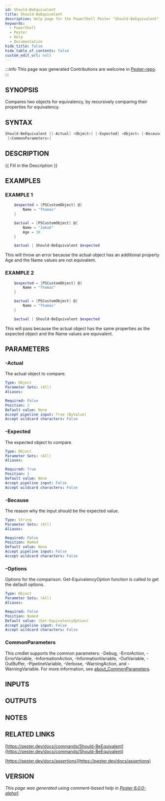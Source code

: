 ```yaml
---
id: Should-BeEquivalent
title: Should-BeEquivalent
description: Help page for the PowerShell Pester "Should-BeEquivalent" command
keywords:
  - PowerShell
  - Pester
  - Help
  - Documentation
hide_title: false
hide_table_of_contents: false
custom_edit_url: null
---
```


:::info This page was generated
Contributions are welcome in [Pester-repo](https://github.com/pester/pester).
:::

## SYNOPSIS

Compares two objects for equivalency, by recursively comparing their properties for equivalency.

## SYNTAX

```powershell
Should-BeEquivalent [[-Actual] <Object>] [-Expected] <Object> [-Because <String>] [-Options <Object>]
 [<CommonParameters>]
```

## DESCRIPTION

\{\{ Fill in the Description \}\}

## EXAMPLES

### EXAMPLE 1

```powershell
    $expected = [PSCustomObject] @{
        Name = "Thomas"
    }

    $actual = [PSCustomObject] @{
        Name = "Jakub"
        Age = 30
    }

    $actual | Should-BeEquivalent $expected
```

This will throw an error because the actual object has an additional property Age and the Name values are not equivalent.

### EXAMPLE 2

```powershell
    $expected = [PSCustomObject] @{
        Name = "Thomas"
    }

    $actual = [PSCustomObject] @{
        Name = "Thomas"
    }

    $actual | Should-BeEquivalent $expected
```

This will pass because the actual object has the same properties as the expected object and the Name values are equivalent.

## PARAMETERS

### -Actual

The actual object to compare.

```yaml
Type: Object
Parameter Sets: (All)
Aliases:

Required: False
Position: 2
Default value: None
Accept pipeline input: True (ByValue)
Accept wildcard characters: False
```

### -Expected

The expected object to compare.

```yaml
Type: Object
Parameter Sets: (All)
Aliases:

Required: True
Position: 1
Default value: None
Accept pipeline input: False
Accept wildcard characters: False
```

### -Because

The reason why the input should be the expected value.

```yaml
Type: String
Parameter Sets: (All)
Aliases:

Required: False
Position: Named
Default value: None
Accept pipeline input: False
Accept wildcard characters: False
```

### -Options

Options for the comparison.
Get-EquivalencyOption function is called to get the default options.

```yaml
Type: Object
Parameter Sets: (All)
Aliases:

Required: False
Position: Named
Default value: (Get-EquivalencyOption)
Accept pipeline input: False
Accept wildcard characters: False
```

### CommonParameters

This cmdlet supports the common parameters: -Debug, -ErrorAction, -ErrorVariable, -InformationAction, -InformationVariable, -OutVariable, -OutBuffer, -PipelineVariable, -Verbose, -WarningAction, and -WarningVariable. For more information, see [about_CommonParameters](http://go.microsoft.com/fwlink/?LinkID=113216).

## INPUTS

## OUTPUTS

## NOTES

## RELATED LINKS

[https://pester.dev/docs/commands/Should-BeEquivalent](https://pester.dev/docs/commands/Should-BeEquivalent)

[https://pester.dev/docs/assertions](https://pester.dev/docs/assertions)

## VERSION

*This page was generated using comment-based help in [Pester 6.0.0-alpha1](https://github.com/pester/pester).*
